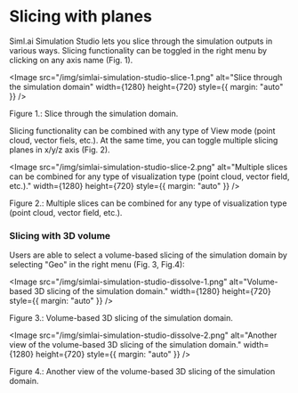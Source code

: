 
# Slicing with planes

Siml.ai Simulation Studio lets you slice through the simulation outputs in various ways. Slicing functionality can be toggled in the
right menu by clicking on any axis name (Fig. 1).

<Image
    src="/img/simlai-simulation-studio-slice-1.png"
    alt="Slice through the simulation domain"
    width={1280}
    height={720}
    style={{ margin: "auto" }}
/>
<figcaption style={{ textAlign: "center", fontSize: "0.7rem", marginBottom: "1rem" }}>
    Figure 1.: Slice through the simulation domain.
</figcaption>

Slicing functionality can be combined with any type of View mode (point cloud, vector fiels, etc.). At the same time, you can 
toggle multiple slicing planes in x/y/z axis (Fig. 2).

<Image
    src="/img/simlai-simulation-studio-slice-2.png"
    alt="Multiple slices can be combined for any type of visualization type (point cloud, vector field, etc.)."
    width={1280}
    height={720}
    style={{ margin: "auto" }}
/>
<figcaption style={{ textAlign: "center", fontSize: "0.7rem", marginBottom: "1rem" }}>
    Figure 2.: Multiple slices can be combined for any type of visualization type (point cloud, vector field, etc.).
</figcaption>

### Slicing with 3D volume

Users are able to select a volume-based slicing of the simulation domain by selecting "Geo" in the right menu (Fig. 3, Fig.4):

<Image
    src="/img/simlai-simulation-studio-dissolve-1.png"
    alt="Volume-based 3D slicing of the simulation domain."
    width={1280}
    height={720}
    style={{ margin: "auto" }}
/>
<figcaption style={{ textAlign: "center", fontSize: "0.7rem", marginBottom: "1rem" }}>
    Figure 3.: Volume-based 3D slicing of the simulation domain.
</figcaption>

<Image
    src="/img/simlai-simulation-studio-dissolve-2.png"
    alt="Another view of the volume-based 3D slicing of the simulation domain."
    width={1280}
    height={720}
    style={{ margin: "auto" }}
/>
<figcaption style={{ textAlign: "center", fontSize: "0.7rem", marginBottom: "1rem" }}>
    Figure 4.: Another view of the volume-based 3D slicing of the simulation domain.
</figcaption>